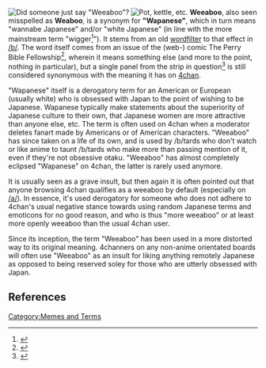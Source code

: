 [[Image:Weeaboo.gif|thumb|Did someone just say "Weeaboo"?]]
[[Image:Dan kim weeaboo.jpg|thumb|Pot, kettle, etc.]]
'''Weeaboo''', also seen misspelled as '''Weaboo''', is a synonym for '''"Wapanese"''', which in turn means "wannabe Japanese" and/or "white Japanese" (in line with the more mainstream term "wigger<ref>{{cite web |url=http://www.urbandictionary.com/define.php?term=wigger |title=wigger |publisher=Urban Dictionary}}</ref>"). It stems from an old [[Wordfilters|wordfilter]] to that effect in [[/b/]]. The word itself comes from an issue of the (web-) comic The Perry Bible Fellowship<ref>{{cite web |url=http://en.wikipedia.org/wiki/The_Perry_Bible_Fellowship |title=The Perry Bible Fellowship |publisher=Wikipedia}}</ref>, wherein it means something else (and more to the point, nothing in particular), but a single panel from the strip in question<ref>{{cite web |url=http://pbfcomics.com/?cid=PBF071-Weeaboo.gif |title=Weeaboo |publisher=The Perry Bible Fellowship}}</ref> is still considered synonymous with the meaning it has on [[4chan]].

"Wapanese" itself is a derogatory term for an American or European (usually white) who is obsessed with Japan to the point of wishing to be Japanese. Wapanese typically make statements about the superiority of Japanese culture to their own, that Japanese women are more attractive than anyone else, etc. The term is often used on 4chan when a moderator deletes fanart made by Americans or of American characters. "Weeaboo" has since taken on a life of its own, and is used by /b/tards who don't watch or like anime to taunt /b/tards who make more than passing mention of it, even if they're not obsessive otaku. "Weeaboo" has almost completely eclipsed "Wapanese" on 4chan, the latter is rarely used anymore.

It is usually seen as a grave insult, but then again it is often pointed out that anyone browsing 4chan qualifies as a weeaboo by default (especially on [[/a/]]). In essence, it's used derogatory for someone who does not adhere to 4chan's usual negative stance towards using random Japanese terms and emoticons for no good reason, and who is thus "more weeaboo" or at least more openly weeaboo than the usual 4chan user.

Since its inception, the term "Weeaboo" has been used in a more distorted way to its original meaning. 4channers on any non-anime orientated boards will often use "Weeaboo" as an insult for liking anything remotely Japanese as opposed to being reserved soley for those who are utterly obsessed with Japan.

== References ==
<references />

[[Category:Memes and Terms]]
